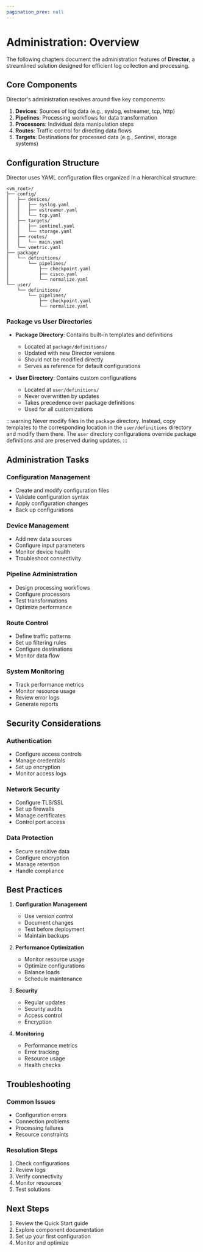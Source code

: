 ```yaml
---
pagination_prev: null
---
```


# Administration: Overview

The following chapters document the administration features of **Director**, a streamlined solution designed for efficient log collection and processing.

## Core Components

Director's administration revolves around five key components:

1. **Devices**: Sources of log data (e.g., syslog, estreamer, tcp, http)
2. **Pipelines**: Processing workflows for data transformation
3. **Processors**: Individual data manipulation steps
4. **Routes**: Traffic control for directing data flows
5. **Targets**: Destinations for processed data (e.g., Sentinel, storage systems)

## Configuration Structure

Director uses YAML configuration files organized in a hierarchical structure:

```plaintext
<vm_root>/
├── config/
│   ├── devices/
│   │   ├── syslog.yaml
│   │   ├── estreamer.yaml
│   │   └── tcp.yaml
│   ├── targets/
│   │   ├── sentinel.yaml
│   │   └── storage.yaml
│   ├── routes/
│   │   └── main.yaml
│   └── vmetric.yaml
├── package/
│   └── definitions/
│       └── pipelines/
│           ├── checkpoint.yaml
│           ├── cisco.yaml
│           └── normalize.yaml
└── user/
    └── definitions/
        └── pipelines/
            ├── checkpoint.yaml
            └── normalize.yaml
```

### Package vs User Directories

- **Package Directory**: Contains built-in templates and definitions

  - Located at `package/definitions/`
  - Updated with new Director versions
  - Should not be modified directly
  - Serves as reference for default configurations

- **User Directory**: Contains custom configurations

  - Located at `user/definitions/`
  - Never overwritten by updates
  - Takes precedence over package definitions
  - Used for all customizations

:::warning
Never modify files in the `package` directory. Instead, copy templates to the corresponding location in the `user/definitions` directory and modify them there. The `user` directory configurations override package definitions and are preserved during updates.
:::

## Administration Tasks

### Configuration Management

- Create and modify configuration files
- Validate configuration syntax
- Apply configuration changes
- Back up configurations

### Device Management

- Add new data sources
- Configure input parameters
- Monitor device health
- Troubleshoot connectivity

### Pipeline Administration

- Design processing workflows
- Configure processors
- Test transformations
- Optimize performance

### Route Control

- Define traffic patterns
- Set up filtering rules
- Configure destinations
- Monitor data flow

### System Monitoring

- Track performance metrics
- Monitor resource usage
- Review error logs
- Generate reports

## Security Considerations

### Authentication

- Configure access controls
- Manage credentials
- Set up encryption
- Monitor access logs

### Network Security

- Configure TLS/SSL
- Set up firewalls
- Manage certificates
- Control port access

### Data Protection

- Secure sensitive data
- Configure encryption
- Manage retention
- Handle compliance

## Best Practices

1. **Configuration Management**

   - Use version control
   - Document changes
   - Test before deployment
   - Maintain backups

2. **Performance Optimization**

   - Monitor resource usage
   - Optimize configurations
   - Balance loads
   - Schedule maintenance

3. **Security**

   - Regular updates
   - Security audits
   - Access control
   - Encryption

4. **Monitoring**

   - Performance metrics
   - Error tracking
   - Resource usage
   - Health checks

## Troubleshooting

### Common Issues

- Configuration errors
- Connection problems
- Processing failures
- Resource constraints

### Resolution Steps

1. Check configurations
2. Review logs
3. Verify connectivity
4. Monitor resources
5. Test solutions

## Next Steps

1. Review the Quick Start guide
2. Explore component documentation
3. Set up your first configuration
4. Monitor and optimize
